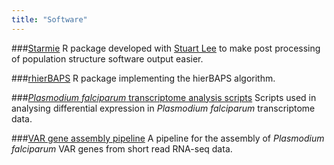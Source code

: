 ```yaml
---
title: "Software"
---
```


###[Starmie](https://github.com/sa-lee/starmie)
R package developed with [Stuart Lee](https://github.com/sa-lee) to make post processing of population structure software output easier.

###[rhierBAPS](https://github.com/gtonkinhill/rhierbaps)
R package implementing the hierBAPS algorithm.

###[*Plasmodium falciparum* transcriptome analysis scripts](https://github.com/gtonkinhill/falciparum_transcriptome_manuscript)
Scripts used in analysing differential expression in *Plasmodium falciparum* transcriptome data.

###[VAR gene assembly pipeline](https://github.com/PapenfussLab/assemble_var)
A pipeline for the assembly of *Plasmodium falciparum* VAR genes from short read RNA-seq data.